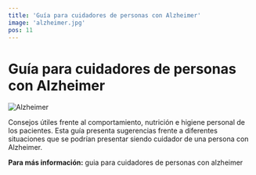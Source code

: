 ```yaml
---
title: 'Guía para cuidadores de personas con Alzheimer'
image: 'alzheimer.jpg'
pos: 11
---
```


# Guía para cuidadores de personas con Alzheimer

<Image
  src='/blogs/alzheimer/alzheimer.jpg'
  alt='Alzheimer'
  width={400}
  height={200}
/>

Consejos útiles frente al comportamiento, nutrición e higiene personal de los pacientes. Esta guía presenta sugerencias frente a diferentes situaciones que se podrían presentar siendo cuidador de una persona con Alzheimer.

**Para más información:**  <DownloadButton resource='guia-para-cuidadores-de-personas-con-alzheimer.pdf'>guia para cuidadores de personas con alzheimer</DownloadButton>